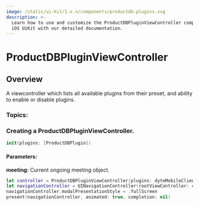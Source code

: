 ```yaml
---
image: /static/ui-kit/1.x.x/components/productdb-plugins.svg
description: >-
  Learn how to use and customize the ProductDBPluginViewController component in ProductDB's
  iOS UiKit with our detailed documentation.
---
```


# ProductDBPluginViewController
## Overview
A viewcontroller which lists all available plugins from their preset, and ability to
enable or disable plugins.


### Topics:
### Creating a ProductDBPluginViewController. 

```swift
init(plugins: [ProductDBPlugin])
```
#### Parameters:
**meeting:** Current ongoing meeting object. 



```swift
let controller = ProductDBPluginViewController(plugins: dyteMobileClient.plugins.all)
let navigationController = UINavigationController(rootViewController: controller)
navigationController.modalPresentationStyle = .fullScreen
present(navigationController, animated: true, completion: nil)
```

<head>
  <title>iOS ProductDBPluginViewController</title>
</head>
